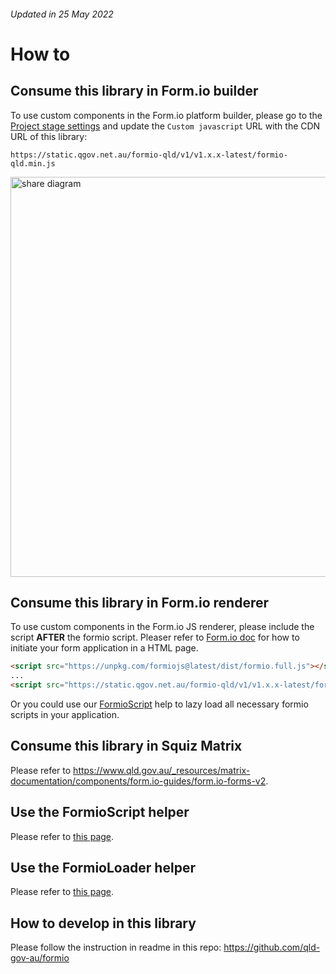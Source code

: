 
<Meta title="How to" />

###### Updated in 25 May 2022

# How to

## Consume this library in Form.io builder

To use custom components in the Form.io platform builder, please go to the [Project stage settings](https://help.form.io/userguide/projects#custom-js-and-css) and update the `Custom javascript` URL with the CDN URL of this library:

```
https://static.qgov.net.au/formio-qld/v1/v1.x.x-latest/formio-qld.min.js
```

<img src={FormioSettings} alt="share diagram" width="640" />

## Consume this library in Form.io renderer

To use custom components in the Form.io JS renderer, please include the script **AFTER** the formio script.
Pleaser refer to [Form.io doc](https://help.form.io/developers/form-renderer#getting-started) for how to initiate your form application in a HTML page.

```html
<script src="https://unpkg.com/formiojs@latest/dist/formio.full.js"></script>
...
<script src="https://static.qgov.net.au/formio-qld/v1/v1.x.x-latest/formio-qld.min.js"></script>
```

Or you could use our [FormioScript](?path=/docs/helpers-formioscript--page) help to lazy load all necessary formio scripts in your application.

## Consume this library in Squiz Matrix

Please refer to https://www.qld.gov.au/_resources/matrix-documentation/components/form.io-guides/form.io-forms-v2.

## Use the FormioScript helper

Please refer to [this page](?path=/docs/helpers-formioscript--page).

## Use the FormioLoader helper

Please refer to [this page](?path=/docs/helpers-formioloader--page).

## How to develop in this library

Please follow the instruction in readme in this repo: https://github.com/qld-gov-au/formio
